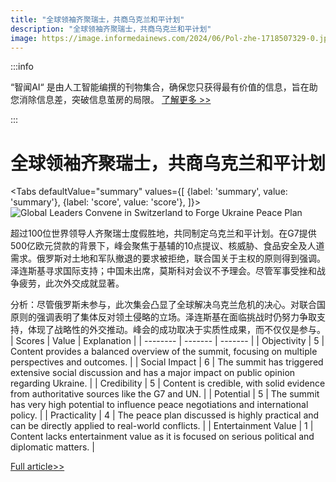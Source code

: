 ```yaml
---
title: "全球领袖齐聚瑞士，共商乌克兰和平计划"
description: "全球领袖齐聚瑞士，共商乌克兰和平计划"
image: https://image.informedainews.com/2024/06/Pol-zhe-1718507329-0.jpg
---
```



:::info

“智闻AI“ 是由人工智能编撰的刊物集合，确保您只获得最有价值的信息，旨在助您消除信息差，突破信息茧房的局限。  [了解更多 >>](/)

:::

# 全球领袖齐聚瑞士，共商乌克兰和平计划


<Tabs
	defaultValue="summary"
	values={[
	{label: 'summary', value: 'summary'},
	{label: 'score', value: 'score'},
]}>
<TabItem value="summary">
<img
  src="https://image.informedainews.com/2024/06/Pol-zhe-1718507329-0.jpg"
  alt="Global Leaders Convene in Switzerland to Forge Ukraine Peace Plan"
/>



超过100位世界领导人齐聚瑞士度假胜地，共同制定乌克兰和平计划。在G7提供500亿欧元贷款的背景下，峰会聚焦于基辅的10点提议、核威胁、食品安全及人道需求。俄罗斯对土地和军队撤退的要求被拒绝，联合国关于主权的原则得到强调。泽连斯基寻求国际支持；中国未出席，莫斯科对会议不予理会。尽管军事受挫和战争疲劳，此次外交成就显著。

分析：尽管俄罗斯未参与，此次集会凸显了全球解决乌克兰危机的决心。对联合国原则的强调表明了集体反对领土侵略的立场。泽连斯基在面临挑战时仍努力争取支持，体现了战略性的外交推动。峰会的成功取决于实质性成果，而不仅仅是参与。
</TabItem>
<TabItem value="score">
	| Scores     | Value   | Explanation |
	| -------- | ------- | ------- |
	| Objectivity  | 5    | Content provides a balanced overview of the summit, focusing on multiple perspectives and outcomes.    |
	| Social Impact | 6     | The summit has triggered extensive social discussion and has a major impact on public opinion regarding Ukraine.    |
	| Credibility    | 5    | Content is credible, with solid evidence from authoritative sources like the G7 and UN.    |
	| Potential    | 5    | The summit has very high potential to influence peace negotiations and international policy.    |
	| Practicality    | 4    | The peace plan discussed is highly practical and can be directly applied to real-world conflicts.    |
	| Entertainment Value    | 1    | Content lacks entertainment value as it is focused on serious political and diplomatic matters.    |
</TabItem>
</Tabs>

[Full article>>](https://www.theguardian.com/world/article/2024/jun/15/world-leaders-to-gather-in-swiss-resort-in-attempt-to-forge-ukraine-peace-plan)
